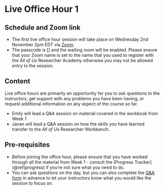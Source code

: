 
# Live Office Hour 1

## Schedule and Zoom link

* The first live office hour session will take place on Wednesday 2nd November 2pm EDT via [Zoom](). 
* The passcode is [] and the waiting room will be enabled. Please ensure that your Zoom name is set to the name that you used to register with the *All of Us* Researcher Academy otherwise you may not be allowed entry to the session.

## Content

Live office hours are primarily an opportunity for you to ask questions to the instructors, get support with any problems you have been having, or request additional information on any aspect of the course so far.

* Emily will lead a Q&A session on material covered in the workbook from Week 1 
* Javan will lead a Q&A session on how the skills you have learned transfer to the *All of Us* Researcher Workbench. 

## Pre-requisites

* Before joining the office hour, please ensure that you have worked through all the material from Week 1 - consult the [Progress Tracker](\@ref(progress) if you're not sure what you need to do.
* You can ask questions on the day, but you can also complete the [Q&A form](https://forms.gle/JhTghtpNgav3Sh1z6) in advance to let your instructors know what you would like the session to focus on.
